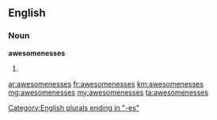 ==English==

===Noun===
'''awesomenesses'''

# {{plural of|awesomeness}}

[[Category:English plurals ending in "-es"]]

[[ar:awesomenesses]]
[[fr:awesomenesses]]
[[km:awesomenesses]]
[[mg:awesomenesses]]
[[my:awesomenesses]]
[[ta:awesomenesses]]